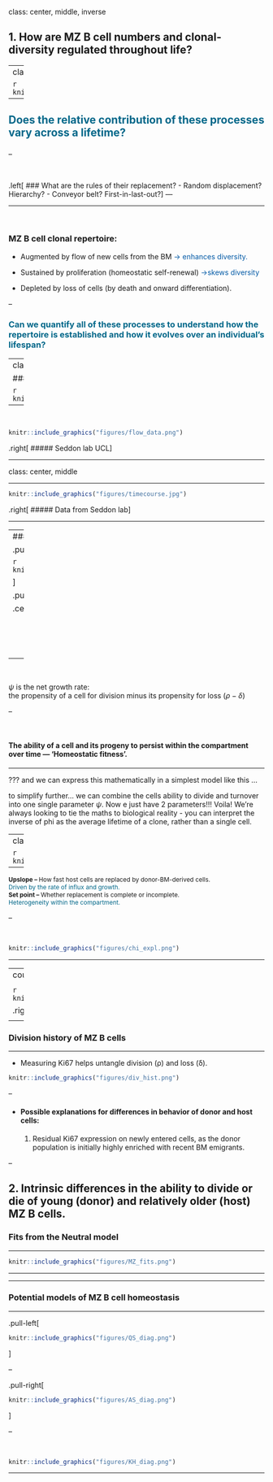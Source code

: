 
class: center, middle, inverse

## 1. How are MZ B cell numbers and clonal-diversity regulated throughout life?


---
class: center
## Homeostasis of MZ B cells 
<hr>


```r

knitr::include_graphics("figures/homeostasis_processes.png")
```


--

<h3 style="font-size:150%;color:#006789;">
Does the relative contribution of these processes vary across a lifetime?
</h3> 


--

<br>

.left[
### What are the rules of their replacement?
  - Random displacement? Hierarchy?
  - Conveyor belt? First-in-last-out?
]
---

<hr>
<br>

### MZ B cell clonal repertoire:

- Augmented by flow of new cells from the BM <span style="color:#035AA6;"> &#8594; enhances diversity.</span>


- Sustained by proliferation (homeostatic self-renewal) <span style="color:#035AA6;"> &#8594;skews diversity</span>



- Depleted by loss of cells (by death and onward differentiation).

--



<h3 style="color:#006789;">
Can we quantify all of these processes to understand how the repertoire is established and how it evolves over an individual’s lifespan?
</h3> 


---
class: center, top

### Tonic replenishment of MZ B cells in mice
<hr>


```r

knitr::include_graphics("figures/BUCHI_diag.jpg")
```

--

<br>

```r

knitr::include_graphics("figures/flow_data.png")
```


.right[
#####  Seddon lab UCL
]

---

class: center, middle

<hr>

```r

knitr::include_graphics("figures/timecourse.jpg")
```

.right[
##### Data from Seddon lab
]

<hr>
---
### Niche sizes are aggregates of production and turnover
<hr>


.pull-left[

```r

knitr::include_graphics("figures/homeostasis_processes.png")
```

]

.pull-right[

.center[
<p style="font-size:90%"> 
Neutral model: constant rates
</p>


$$
\dot{M} = \phi \, P(t) + \rho \, M - \delta \, M 
$$

$$
\dot{M} = \phi \, P(t) + \psi \, M 
$$
<p style="font-size:90%; color:#595959"> 
P: upstream precursor population.
</p>
]
]

--

<br>


$\psi$ is the net growth rate:  
 the propensity of a cell for division minus its propensity for loss $(\rho - \delta)$

--

<br>

#### The ability of a cell and its progeny to persist within the compartment over time — ‘Homeostatic fitness'.

<hr>

???
and we can express this mathematically in a simplest model like this ...

to simplify further... we can combine the cells ability to divide and turnover into one single parameter $\psi$.
Now e just have 2 parameters!!! Voila!
We're always looking to tie the maths to biological reality - you can interpret the inverse of phi as the average
lifetime of a clone, rather than a single cell.

---
class: center
<hr>

```r

knitr::include_graphics("figures/chi_cartoon.png")
```

--

<p style="font-size:85%"> 
<span style="font-weight:bold">Upslope – </span> How fast host cells are replaced by donor-BM-derived cells. </br>
<span style="color:#006789">  Driven by the rate of influx and growth. </span> 
</br>
<span style="font-weight:bold">Set point – </span>  Whether replacement is complete or incomplete. </br>
<span style="color:#006789"> Heterogeneity within the compartment.</span>
</p>

--

<br>

```r

knitr::include_graphics("figures/chi_expl.png")
```

<hr>


---
count: false
class: center, middle

<hr>

```r

knitr::include_graphics("figures/timecourse.jpg")
```

.right[
##### Data from Seddon lab
]

<hr>
---

### Division history of MZ B cells
<hr>


- Measuring Ki67 helps untangle division (&rho;) and loss (&delta;).

```r

knitr::include_graphics("figures/div_hist.png")
```


--

- #### Possible explanations for differences in behavior of donor and host cells:

  1. Residual Ki67 expression on newly entered cells, as the donor population is initially highly enriched with recent BM emigrants.

--

  2. Intrinsic differences in the ability to divide or die of young (donor) and relatively older (host) MZ B cells.
---

### Fits from the Neutral model
<hr>

```r

knitr::include_graphics("figures/MZ_fits.png")
```

<hr>


---


### Potential models of MZ B cell homeostasis
<hr>

.pull-left[

```r

knitr::include_graphics("figures/QS_diag.png")
```
]

--

.pull-right[

```r

knitr::include_graphics("figures/AS_diag.png")
```
]

--

<br>


```r

knitr::include_graphics("figures/KH_diag.png")
```


<hr>






